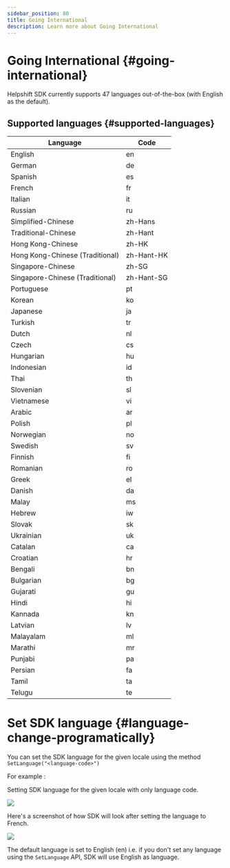 ```yaml
---
sidebar_position: 80
title: Going International
description: Learn more about Going International
---
```




# Going International {#going-international}

Helpshift SDK currently supports 47 languages out-of-the-box (with English as the default).


## Supported languages {#supported-languages}
| Language | Code |
|--------------------|-------------------|
| English | en|
| German | de|
| Spanish | es|
| French | fr |
| Italian | it|
| Russian | ru |
| Simplified-Chinese | zh-Hans|
| Traditional-Chinese | zh-Hant|
| Hong Kong-Chinese | zh-HK|
| Hong Kong-Chinese (Traditional) | zh-Hant-HK|
| Singapore-Chinese | zh-SG|
| Singapore-Chinese (Traditional) | zh-Hant-SG|
| Portuguese |  pt|
| Korean| ko|
| Japanese | ja |
| Turkish| tr |
| Dutch | nl|
| Czech| cs|
| Hungarian | hu |
| Indonesian| id|
| Thai | th |
| Slovenian | sl |
| Vietnamese | vi |
| Arabic | ar |
| Polish | pl |
| Norwegian | no |
| Swedish | sv |
| Finnish | fi |
| Romanian | ro |
| Greek | el |
| Danish | da |
| Malay | ms |
| Hebrew | iw |
| Slovak | sk |
| Ukrainian | uk |
| Catalan | ca |
| Croatian | hr |
| Bengali | bn |
| Bulgarian | bg |
| Gujarati | gu |
| Hindi | hi |
| Kannada | kn |
| Latvian | lv |
| Malayalam | ml |
| Marathi | mr |
| Punjabi | pa |
| Persian | fa |
| Tamil | ta |
| Telugu | te |


# Set SDK language  {#language-change-programatically}


You can set the SDK language for the given locale using the method `SetLanguage("<language-code>")`

For example :

Setting SDK language for the given locale with only language code.

<Centered width="full">

![](/static/books/unreal/set_language.png)

</Centered>

Here's a screenshot of how SDK will look after setting the language to French.

![](/static/books/sdkx_android/i18n.png)


<Admonition type="info" title="Note">

The default language is set to English (en) i.e. if you don't set any language using the `SetLanguage` API, SDK will use English as language.

</Admonition>

